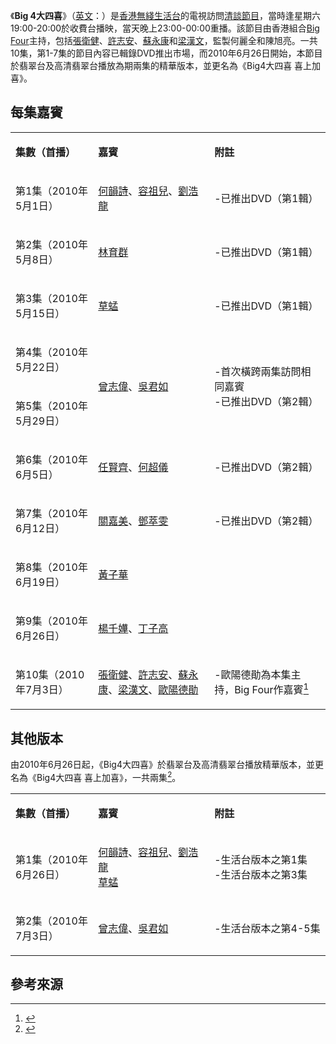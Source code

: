 {{primarysources|time=2016-06-06T05:57:34+00:00}}
{{電視節目信息框
| 顏色 =
| 名稱 = Big 4大四喜
| 原名 = {{lang|en|Big Four Up}}
| 圖片 = Vc bigfour.jpg
| 圖說 = 
| 類型 = 清談節目
| 原創 =
| 發展 =
| 導演 =
| 主持 = [[張衛健|張衛健]]、[[許志安|許志安]]、<BR>[[蘇永康|蘇永康]]、[[梁漢文|梁漢文]]
| 作曲 =
| 國家 =
| 地區 = {{HK}}
| 語言 = [[粵語|粵語]]
| 季數 =
| 系列數 =
| 集數 = 10
| 每集列表 =
| 執行製片 =
| 製片人 = [[電視廣播有限公司|電視廣播有限公司]]
| 監製 = 何麗全、陳旭亮
| 副製片人 =
| 共同製片人 =
| 編審 =
| 剪輯 =
| 外景 =
| 機位 =
| 每集長 = 1小時
| 頻道 = [[無綫生活台|無綫生活台]]
| 視頻制式 = [[576i|576i]] [[4:3|4:3]]
| 音頻制式 = 單聲道
| 首播國家 = 
| 首播地區 = {{HK}}
| 開始 = 2010年5月1日
| 結束 = 2010年7月3日
}}

《'''Big 4大四喜'''》（[[英語|英文]]：{{lang|en|'''Big Four Up'''}}）是[[香港|香港]][[無綫生活台|無綫生活台]]的電視訪問[[清談節目|清談節目]]，當時逢星期六19:00-20:00於收費台播映，當天晚上23:00-00:00重播。該節目由香港組合[[Big_Four|Big Four]]主持，包括[[張衛健|張衛健]]、[[許志安|許志安]]、[[蘇永康|蘇永康]]和[[梁漢文|梁漢文]]，監製何麗全和陳旭亮。一共10集，第1-7集的節目內容已輯錄DVD推出市場，而2010年6月26日開始，本節目於翡翠台及高清翡翠台播放為期兩集的精華版本，並更名為《Big4大四喜 喜上加喜》。

== 每集嘉賓 ==
{| class="wikitable" style="width:60%"
|- Style="background:cornflowerblue; color:white" align="center"
|style="width:8%"|'''集數（首播）''' ||style="width:15%"| '''嘉賓''' ||style="width:15%"|'''附註''' 
|-
| 第1集（2010年5月1日）|| [[何韻詩|何韻詩]]、[[容祖兒|容祖兒]]、[[劉浩龍|劉浩龍]] || -已推出DVD（第1輯）
|-
| 第2集（2010年5月8日）|| [[林育群|林育群]] || -已推出DVD（第1輯）
|-
| 第3集（2010年5月15日）|| [[草蜢_(組合)|草蜢]] || -已推出DVD（第1輯）
|-
| 第4集（2010年5月22日）||rowspan="2" |  [[曾志偉|曾志偉]]、[[吳君如|吳君如]]||rowspan="2" | -首次橫跨兩集訪問相同嘉賓<br>-已推出DVD（第2輯）
|-
| 第5集（2010年5月29日）
|-
| 第6集（2010年6月5日）|| [[任賢齊|任賢齊]]、[[何超儀|何超儀]] || -已推出DVD（第2輯）
|-
| 第7集（2010年6月12日）|| [[關嘉美|關嘉美]]、[[鄧萃雯|鄧萃雯]] || -已推出DVD（第2輯）
|-
| 第8集（2010年6月19日）|| [[黃子華|黃子華]] ||
|-
| 第9集（2010年6月26日）|| [[楊千嬅|楊千嬅]]、[[丁子高|丁子高]] ||
|-
| 第10集（2010年7月3日）|| [[張衛健|張衛健]]、[[許志安|許志安]]、[[蘇永康|蘇永康]]、[[梁漢文|梁漢文]]、[[歐陽德勛|歐陽德勛]] || -歐陽德勛為本集主持，Big Four作嘉賓<REF>
{{Cite web |url=http://4.bp.blogspot.com/-6ewnX72eX1Y/Um98ex-c1JI/AAAAAAAAA-g/zwKY0r2iQ4A/s1600/5e5d4a25g7441aecc2de4%26690.jpg |title=Big 4大四喜互爆私隱 |accessdate=2020-09-25 |archive-date=2017-03-30 |archive-url=https://web.archive.org/web/20170330052238/http://4.bp.blogspot.com/-6ewnX72eX1Y/Um98ex-c1JI/AAAAAAAAA-g/zwKY0r2iQ4A/s1600/5e5d4a25g7441aecc2de4%26690.jpg |dead-url=no }}
</REF>
|}

== 其他版本 ==
由2010年6月26日起，《Big4大四喜》於翡翠台及高清翡翠台播放精華版本，並更名為《Big4大四喜 喜上加喜》，一共兩集<REF>
{{Cite web |url=http://programme.tvb.com/drama/bigfourup/episode/ |title=Big4大四喜 喜上加喜 (TVB官網) |accessdate=2016-06-06 |archive-date=2017-03-29 |archive-url=https://web.archive.org/web/20170329213430/http://programme.tvb.com/drama/bigfourup/episode/ |dead-url=no }}
</REF>。

{| class="wikitable" style="width:60%"
|- Style="background:cornflowerblue; color:white" align="center"
|style="width:8%"|'''集數（首播）''' ||style="width:15%"| '''嘉賓''' ||style="width:15%"|'''附註''' 
|-
| 第1集（2010年6月26日）|| [[何韻詩|何韻詩]]、[[容祖兒|容祖兒]]、[[劉浩龍|劉浩龍]]<br>[[草蜢_(組合)|草蜢]]|| -生活台版本之第1集<br>-生活台版本之第3集
|-
| 第2集（2010年7月3日）|| [[曾志偉|曾志偉]]、[[吳君如|吳君如]] || -生活台版本之第4-5集
|}

==參考來源==
{{REFLIST}}

{{梁漢文}}